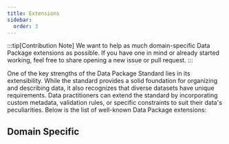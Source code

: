 ```yaml
---
title: Extensions
sidebar:
  order: 3
---
```



:::tip[Contribution Note]
We want to help as much domain-specific Data Package extensions as possible. If you have one in mind or already started working, feel free to share opening a new issue or pull request.
:::

One of the key strengths of the Data Package Standard lies in its extensibility. While the standard provides a solid foundation for organizing and describing data, it also recognizes that diverse datasets have unique requirements. Data practitioners can extend the standard by incorporating custom metadata, validation rules, or specific constraints to suit their data's peculiarities. Below is the list of well-known Data Package extensions:

## Domain Specific

<CardGrid>
<LinkCard
  title="Camtrap Data Package"
  description="A data package for managing and sharing camera trap data."
  href="../../extensions/camtrap-data-package"
/>

<LinkCard
  title="Fiscal Data Package"
  description="A data package for fiscal data, including financial reports and government spending information."
  href="../../extensions/fiscal-data-package"
/>
</CardGrid>
